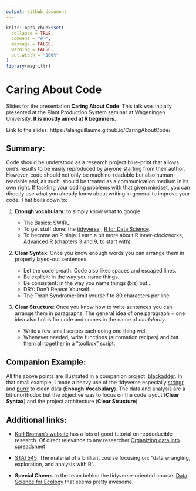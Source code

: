 ```yaml
---
output: github_document
---
```


<!-- README.md is generated from README.Rmd. Please edit that file -->

```r
knitr::opts_chunk$set(
  collapse = TRUE,
  comment = "#>",
  message = FALSE,
  warning = FALSE,
  out.width = "100%"
)
library(magrittr)
```

# Caring About Code

Slides for the presentation __Caring About Code__. This talk was initially presented at the Plant Production System seminar at Wageningen University. __It is mostly aimed at R beginners.__

Link to the slides: https://alanguillaume.github.io/CaringAboutCode/

## Summary:

Code should be understood as a research project blue-print that allows one's results to be easily reproduced by anyone starting from their author. However, code should not only be machine-readable but also human-readable and, as such, should be treated as a communication medium in its own right. If tackling your coding problems with that given mindset, you can directly use what you already know about writing in general to improve your code. That boils down to:


1. __Enough vocabulary__: to simply know what to google.
	
	* The Basics: [SWIRL](https://swirlstats.com/).
	* To get stuff done: the [tidyverse](https://www.tidyverse.org/) ; [R for Data Science](https://r4ds.had.co.nz/).
	* To become an R ninja: Learn a bit more about R inner-clockworks, [Advanced R](https://adv-r.hadley.nz/) (chapters 3 and 9, to start with).

2. __Clear Syntax__: Once you know enough words you can arrange them in properly layed-out sentences.
	
	* Let the code breath: Code also likes spaces and escaped lines.
	* Be explicit: in the way you name things.
	* Be consistent: in the way you name things (bis) but...
	* DRY: Don't Repeat Yourself.
	* The Torah Syndrome: limit yourself to 80 characters per line.

3. __Clear Structure__: Once you know how to write sentences you can arrange them in paragraphs. The general idea of one paragraph = one idea also holds for code and comes in the name of *modularity*.

	* Write a few small scripts each doing one thing well.
	* Whenever needed, write functions (automation recipes) and but them all together in a "toolbox" script.
	
## Companion Example:	

All the above points are illustrated in a companion project: [blackadder](https://github.com/ALanguillaume/blackadder). In that small example, I made a heavy use of the tidyverse especially [stringr](https://stringr.tidyverse.org/) and [purrr](https://purrr.tidyverse.org/) to clean data (__Enough Vocabulary__). The data and analysis are a bit unorthodox but the objective was to focus on the code layout (__Clear Syntax__) and the project architecture (__Clear Structure__).
		
		
## Additional links:

* [Karl Broman's website](https://kbroman.org/tutorials) has a lots of good tutorial on repdoducible research. Of direct relevance to any researcher [Organizing data into spreadsheet](https://kbroman.org/dataorg/)

* [STAT545](https://stat545.com/): The material of a brilliant course focusing on: "data wrangling, exploration, and analysis with R". 

* __Special Cheers__ to the team behind the tidyverse-oriented course: [Data Science for Ecology](https://wec.wur.nl/dse/) that seems pretty awesome.


